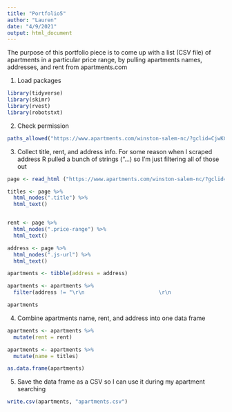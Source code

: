 ```yaml
---
title: "Portfolio5"
author: "Lauren"
date: "4/9/2021"
output: html_document
---
```



The purpose of this portfolio piece is to come up with a list (CSV file) of apartments in a particular price range, by pulling apartments names, addresses, and rent from apartments.com

1. Load packages
```r

library(tidyverse) 
library(skimr)
library(rvest)
library(robotstxt)

```

2. Check permission
```r

paths_allowed("https://www.apartments.com/winston-salem-nc/?gclid=CjwKCAjw9r-DBhBxEiwA9qYUparLtarTAGWxsU9elNTmtbJu4Pge97m0TxH_S0fbbqjiEzCl-3wRBBoC9z0QAvD_BwE&gclsrc=aw.ds")
```

3. Collect title, rent, and address info. For some reason when I scraped address R pulled a bunch of strings ("\r\n...) so I'm just filtering all of those out 
```r
page <- read_html ("https://www.apartments.com/winston-salem-nc/?gclid=CjwKCAjw9r-DBhBxEiwA9qYUparLtarTAGWxsU9elNTmtbJu4Pge97m0TxH_S0fbbqjiEzCl-3wRBBoC9z0QAvD_BwE&gclsrc=aw.ds")

titles <- page %>% 
  html_nodes(".title") %>% 
  html_text()


rent <- page %>% 
  html_nodes(".price-range") %>% 
  html_text()

address <- page %>% 
  html_nodes(".js-url") %>% 
  html_text()

apartments <- tibble(address = address)

apartments <- apartments %>% 
  filter(address != "\r\n                        \r\n                            \r\n                        \r\n                    ")

apartments

```


4. Combine apartments name, rent, and address into one data frame
``` r

apartments <- apartments %>% 
  mutate(rent = rent)

apartments <- apartments %>% 
  mutate(name = titles)

as.data.frame(apartments)

```

5. Save the data frame as a CSV so I can use it during my apartment searching
```r

write.csv(apartments, "apartments.csv")

```